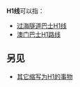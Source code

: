 {{线路名消歧义}}
'''H1线'''可以指：
* [[过海隧道巴士H1线|过海隧道巴士H1线]]
* [[澳门巴士H1路线|澳门巴士H1路线]]

==另见==
* [[H1|其它缩写为H1的事物]]
{{disambig|cat=三字路线名消歧义}}